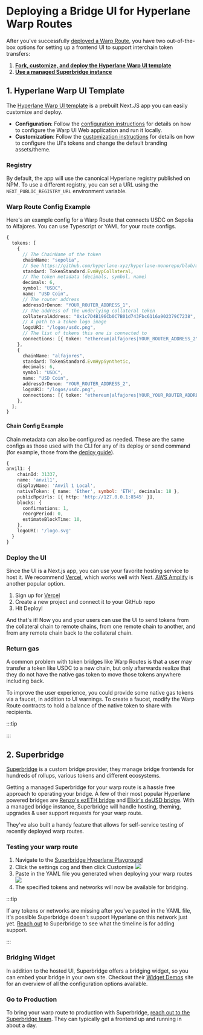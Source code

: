 
# Deploying a Bridge UI for Hyperlane Warp Routes

After you've successfully [deployed a Warp Route](/docs/guides/deploy-warp-route.mdx), you have two out-of-the-box options for setting up a frontend UI to support interchain token transfers:

1. **[Fork, customize, and deploy the Hyperlane Warp UI template](#fork--customize-the-ui)**
2. **[Use a managed Superbridge instance](#superbridge)**

## 1. Hyperlane Warp UI Template

The [Hyperlane Warp UI template](https://github.com/hyperlane-xyz/hyperlane-warp-ui-template) is a prebuilt Next.JS app you can easily customize and deploy.

- **Configuration**: Follow the [configuration instructions](https://github.com/hyperlane-xyz/hyperlane-warp-ui-template/blob/main/README.md) for details on how to configure the Warp UI Web application and run it locally.
- **Customization**: Follow the [customization instructions](https://github.com/hyperlane-xyz/hyperlane-warp-ui-template/blob/main/CUSTOMIZE.md) for details on how to configure the UI's tokens and change the default branding assets/theme.

### Registry

By default, the app will use the canonical Hyperlane registry published on NPM. To use a different registry, you can set a URL using the `NEXT_PUBLIC_REGISTRY_URL` environment variable.

### Warp Route Config Example

Here's an example config for a Warp Route that connects USDC on Sepolia to Alfajores. You can use Typescript or YAML for your route configs.

```typescript
{
  tokens: [
    {
      // The ChainName of the token
      chainName: "sepolia",
      // See https://github.com/hyperlane-xyz/hyperlane-monorepo/blob/main/typescript/sdk/src/token/TokenStandard.ts
      standard: TokenStandard.EvmHypCollateral,
      // The token metadata (decimals, symbol, name)
      decimals: 6,
      symbol: "USDC",
      name: "USD Coin",
      // The router address
      addressOrDenom: "YOUR_ROUTER_ADDRESS_1",
      // The address of the underlying collateral token
      collateralAddress: "0x1c7D4B196Cb0C7B01d743Fbc6116a902379C7238",
      // A path to a token logo image
      logoURI: "/logos/usdc.png",
      // The list of tokens this one is connected to
      connections: [{ token: "ethereum|alfajores|YOUR_ROUTER_ADDRESS_2" }],
    },
    {
      chainName: "alfajores",
      standard: TokenStandard.EvmHypSynthetic,
      decimals: 6,
      symbol: "USDC",
      name: "USD Coin",
      addressOrDenom: "YOUR_ROUTER_ADDRESS_2",
      logoURI: "/logos/usdc.png",
      connections: [{ token: "ethereum|alfajores|YOUR_YOUR_ROUTER_ADDRESS_2" }],
    },
  ];
}
```

#### Chain Config Example

Chain metadata can also be configured as needed. These are the same configs as those used with the CLI for any of its deploy or send command (for example, those from the [deploy guide](/docs/deploy-hyperlane.mdx)).

```typescript
{
anvil1: {
    chainId: 31337,
    name: 'anvil1',
    displayName: 'Anvil 1 Local',
    nativeToken: { name: 'Ether', symbol: 'ETH', decimals: 18 },
    publicRpcUrls: [{ http: 'http://127.0.0.1:8545' }],
    blocks: {
      confirmations: 1,
      reorgPeriod: 0,
      estimateBlockTime: 10,
    },
    logoURI: '/logo.svg'
  }
}
```

### Deploy the UI

Since the UI is a Next.js app, you can use your favorite hosting service to host it. We recommend [Vercel](https://vercel.com), which works well with Next. [AWS Amplify](https://aws.amazon.com/amplify) is another popular option.

1. Sign up for [Vercel](https://vercel.com/)
2. Create a new project and connect it to your GitHub repo
3. Hit Deploy!

And that's it! Now you and your users can use the UI to send tokens from the collateral chain to remote chains, from one remote chain to another, and from any remote chain back to the collateral chain.

### Return gas

A common problem with token bridges like Warp Routes is that a user may transfer a token like USDC to a new chain, but only afterwards realize that they do not have the native gas token to move those tokens anywhere including back.

To improve the user experience, you could provide some native gas tokens via a faucet, in addition to UI warnings. To create a faucet, modify the Warp Route contracts to hold a balance of the native token to share with recipients.

:::tip

<TypescriptSdkPlaceholder />

:::

## 2. Superbridge

[Superbridge](https://superbridge.app) is a custom bridge provider, they manage bridge frontends for hundreds of rollups, various tokens and different ecosystems.

Getting a managed Superbridge for your warp route is a hassle free approach to operating your bridge. A few of their most popular Hyperlane powered bridges are [Renzo's ezETH bridge](https://renzo.superbridge.app) and [Elixir's deUSD bridge](https://elixir.superbridge.app). With a managed bridge instance, Superbridge will handle hosting, theming, upgrades & user support requests for your warp route.

They've also built a handy feature that allows for self-service testing of recently deployed warp routes.

### Testing your warp route

1. Navigate to the [Superbridge Hyperlane Playground](https://hyperlane.superbridge.app)
2. Click the settings cog and then click Customize ![](/img/deploy-warp-ui/superbridge-settings.png)
3. Paste in the YAML file you generated when deploying your warp routes ![](/img/deploy-warp-ui/superbridge-paste-yaml.png)
4. The specified tokens and networks will now be available for bridging.

:::tip

If any tokens or networks are missing after you've pasted in the YAML file, it's possible Superbridge doesn't support Hyperlane on this network just yet. [Reach out](mailto:support@superbridge.app) to Superbridge to see what the timeline is for adding support.

:::

### Bridging Widget

In addition to the hosted UI, Superbridge offers a bridging widget, so you can embed your bridge in your own site. Checkout their [Widget Demos](https://widget-demos.superbridge.app/) site for an overview of all the configuration options available.

### Go to Production

To bring your warp route to production with Superbridge, [reach out to the Superbridge team](mailto:alex@superbridge.app). They can typically get a frontend up and running in about a day.

